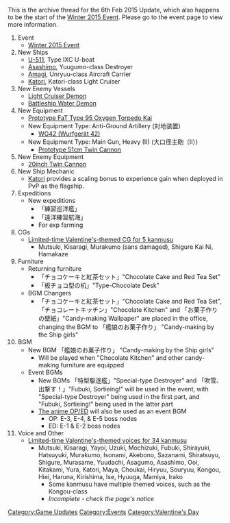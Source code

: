 This is the archive thread for the 6th Feb 2015 Update, which also happens to be the start of the [[Winter 2015 Event]]. Please go to the event page to view more information.

# Event
#*  [[Winter 2015 Event]]
# New Ships
#* [[U-511]], Type IXC U-boat
#* [[Asashimo]], Yuugumo-class Destroyer
#* [[Amagi]], Unryuu-class Aircraft Carrier
#* [[Katori]], Katori-class Light Cruiser
# New Enemy Vessels
#* [[Light Cruiser Demon]]
#* [[Battleship Water Demon]]
# New Equipment
#* [[Prototype FaT Type 95 Oxygen Torpedo Kai]]
#* New Equipment Type: {{AntiGroundArtillery}} Anti-Ground Artillery (対地装置)
#** [[WG42 (Wurfgerät 42)]]
#* New Equipment Type: {{RedGunHeavy}} Main Gun, Heavy (II) (大口径主砲（II）)
#** [[Prototype 51cm Twin Cannon]]
# New Enemy Equipment
#* [[List of equipment used by the enemy|20inch Twin Cannon]]
# New Ship Mechanic
#* [[Katori]] provides a scaling bonus to experience gain when deployed in PvP as the flagship.
# Expeditions
#* New expeditions
#** 「練習巡洋艦」
#** 「遠洋練習航海」
#** For exp farming
# CGs
#* [[Seasonal#Valentine.27s_CG_2015|Limited-time Valentine's-themed CG for 5 kanmusu]]
#** Mutsuki, Kisaragi, Murakumo (sans damaged), Shigure Kai Ni, Hamakaze
# Furniture
#*  Returning furniture
#** 「チョコケーキと紅茶セット」"Chocolate Cake and Red Tea Set"
#** 「板チョコ型の机」"Type-Chocolate Desk"
#*  BGM Changers
#** 「チョコケーキと紅茶セット」"Chocolate Cake and Red Tea Set", 「チョコレートキッチン」"Chocolate Kitchen" and 「お菓子作りの壁紙」"Candy-making Wallpaper" are placed in the office, changing the BGM to 「艦娘のお菓子作り」 "Candy-making by the Ship girls"
# BGM
#* New BGM 「艦娘のお菓子作り」 "Candy-making by the Ship girls"
#** Will be played when "Chocolate Kitchen" and other candy-making furniture are equipped
#* Event BGMs
#** New BGMs 「特型駆逐艦」"Special-type Destroyer" and 「吹雪、出撃す！」"Fubuki, Sortieing!" will be used in the event, with "Special-type Destroyer" being used in the first part, and "Fubuki, Sortieing!" being used in the latter part
#** [[Anime/Music|The anime OP/ED]] will also be used as an event BGM
#*** OP: E-3, E-4, & E-5 boss nodes
#*** ED: E-1 & E-2 boss nodes
# Voice and Other
#* [[Seasonal/Valentine's_Voice_Lines_2015|Limited-time Valentine's-themed voices for 34 kanmusu]]
#** Mutsuki, Kisaragi, Yayoi, Uzuki, Mochizuki, Fubuki, Shirayuki, Hatsuyuki, Murakumo, Isonami, Akebono, Sazanami, Shiratsuyu, Shigure, Murasame, Yuudachi, Asagumo, Asashimo, Ooi, Kitakami, Yura, Katori, Maya, Choukai, Hiryuu, Souryuu, Kongou, Hiei, Haruna, Kirishima, Ise, Hyuuga, Mamiya, Irako
#*** Some kanmusu have multiple themed voices, such as the Kongou-class
#*** ''Incomplete - check the page's notice''

[[Category:Game Updates]]
[[Category:Events]]
[[Category:Valentine's Day]]